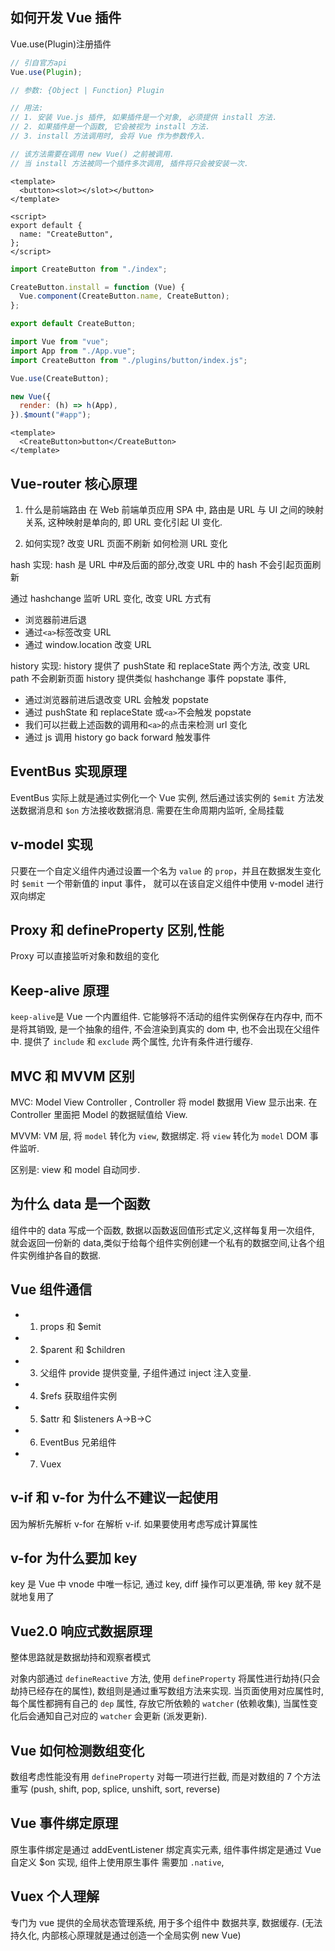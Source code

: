 ## 如何开发 Vue 插件

Vue.use(Plugin)注册插件

```js
// 引自官方api
Vue.use(Plugin);

// 参数: {Object | Function} Plugin

// 用法:
// 1. 安装 Vue.js 插件, 如果插件是一个对象, 必须提供 install 方法.
// 2. 如果插件是一个函数, 它会被视为 install 方法.
// 3. install 方法调用时, 会将 Vue 作为参数传入.

// 该方法需要在调用 new Vue() 之前被调用.
// 当 install 方法被同一个插件多次调用, 插件将只会被安装一次.
```

```vue title="button.vue"
<template>
  <button><slot></slot></button>
</template>

<script>
export default {
  name: "CreateButton",
};
</script>
```

```js title="plugins/button/index.js"
import CreateButton from "./index";

CreateButton.install = function (Vue) {
  Vue.component(CreateButton.name, CreateButton);
};

export default CreateButton;
```

```js title="main.js"
import Vue from "vue";
import App from "./App.vue";
import CreateButton from "./plugins/button/index.js";

Vue.use(CreateButton);

new Vue({
  render: (h) => h(App),
}).$mount("#app");
```

```vue
<template>
  <CreateButton>button</CreateButton>
</template>
```

## Vue-router 核心原理

1. 什么是前端路由
   在 Web 前端单页应用 SPA 中, 路由是 URL 与 UI 之间的映射关系, 这种映射是单向的, 即 URL 变化引起 UI 变化.

2. 如何实现?
   改变 URL 页面不刷新
   如何检测 URL 变化

hash 实现: hash 是 URL 中#及后面的部分,改变 URL 中的 hash 不会引起页面刷新

通过 hashchange 监听 URL 变化, 改变 URL 方式有

- 浏览器前进后退
- 通过`<a>`标签改变 URL
- 通过 window.location 改变 URL

history 实现: history 提供了 pushState 和 replaceState 两个方法, 改变 URL path 不会刷新页面
history 提供类似 hashchange 事件 popstate 事件,

- 通过浏览器前进后退改变 URL 会触发 popstate
- 通过 pushState 和 replaceState 或`<a>`不会触发 popstate
- 我们可以拦截上述函数的调用和`<a>`的点击来检测 url 变化
- 通过 js 调用 history go back forward 触发事件

## EventBus 实现原理

EventBus 实际上就是通过实例化一个 Vue 实例, 然后通过该实例的 `$emit` 方法发送数据消息和 `$on` 方法接收数据消息.
需要在生命周期内监听, 全局挂载

## v-model 实现

只要在一个自定义组件内通过设置一个名为 `value` 的 `prop`，并且在数据发生变化时 `$emit` 一个带新值的 input 事件，
就可以在该自定义组件中使用 v-model 进行双向绑定

## Proxy 和 defineProperty 区别,性能

Proxy 可以直接监听对象和数组的变化

## Keep-alive 原理

`keep-alive`是 Vue 一个内置组件. 它能够将不活动的组件实例保存在内存中, 而不是将其销毁,
是一个抽象的组件, 不会渲染到真实的 dom 中, 也不会出现在父组件中.
提供了 `include` 和 `exclude` 两个属性, 允许有条件进行缓存.

## MVC 和 MVVM 区别

MVC: Model View Controller , Controller 将 model 数据用 View 显示出来. 在 Controller 里面把 Model 的数据赋值给 View.

MVVM: VM 层, 将 `model` 转化为 `view`, 数据绑定. 将 `view` 转化为 `model` DOM 事件监听.

区别是: view 和 model 自动同步.

## 为什么 data 是一个函数

组件中的 data 写成一个函数, 数据以函数返回值形式定义,这样每复用一次组件,
就会返回一份新的 data,类似于给每个组件实例创建一个私有的数据空间,让各个组件实例维护各自的数据.

## Vue 组件通信

- 1. props 和 $emit
- 2. $parent 和 $children
- 3. 父组件 provide 提供变量, 子组件通过 inject 注入变量.
- 4. $refs 获取组件实例
- 5. $attr 和 $listeners A->B->C
- 6. EventBus 兄弟组件
- 7. Vuex

## v-if 和 v-for 为什么不建议一起使用

因为解析先解析 v-for 在解析 v-if. 如果要使用考虑写成计算属性

## v-for 为什么要加 key

key 是 Vue 中 vnode 中唯一标记, 通过 key, diff 操作可以更准确, 带 key 就不是就地复用了

## Vue2.0 响应式数据原理

整体思路就是数据劫持和观察者模式

对象内部通过 `defineReactive` 方法, 使用 `defineProperty` 将属性进行劫持(只会劫持已经存在的属性),
数组则是通过重写数组方法来实现. 当页面使用对应属性时, 每个属性都拥有自己的 `dep` 属性,
存放它所依赖的 `watcher` (依赖收集), 当属性变化后会通知自己对应的 `watcher` 会更新 (派发更新).

## Vue 如何检测数组变化

数组考虑性能没有用 `defineProperty` 对每一项进行拦截, 而是对数组的 7 个方法重写
(push, shift, pop, splice, unshift, sort, reverse)

## Vue 事件绑定原理

原生事件绑定是通过 addEventListener 绑定真实元素, 组件事件绑定是通过 Vue 自定义 $on 实现, 组件上使用原生事件 需要加 `.native`,

## Vuex 个人理解

专门为 vue 提供的全局状态管理系统, 用于多个组件中 数据共享, 数据缓存. (无法持久化, 内部核心原理就是通过创造一个全局实例 new Vue)

